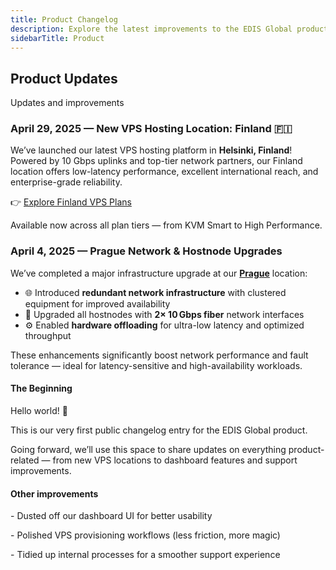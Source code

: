 ```yaml
---
title: Product Changelog
description: Explore the latest improvements to the EDIS Global product experience — from powerful new features and dashboard enhancements to expanded VPS locations and support upgrades. We’re constantly building better hosting for you.
sidebarTitle: Product
---
```


## Product Updates

Updates and improvements

<Update label="May 2025">

### April 29, 2025 — New VPS Hosting Location: Finland 🇫🇮

We’ve launched our latest VPS hosting platform in **Helsinki, Finland**!  
Powered by 10 Gbps uplinks and top-tier network partners, our Finland location offers low-latency performance, excellent international reach, and enterprise-grade reliability.

👉 [Explore Finland VPS Plans](https://www.edisglobal.com/vps-hosting/finland-helsinki)

Available now across all plan tiers — from KVM Smart to High Performance.

</Update>

<Update label="April 2025">

### April 4, 2025 — Prague Network & Hostnode Upgrades

We’ve completed a major infrastructure upgrade at our [**Prague**](https://www.edisglobal.com/vps-hosting/czech-republic-prague) location:

- 🌐 Introduced **redundant network infrastructure** with clustered equipment for improved availability
- 🚀 Upgraded all hostnodes with **2× 10 Gbps fiber** network interfaces
- ⚙️ Enabled **hardware offloading** for ultra-low latency and optimized throughput

These enhancements significantly boost network performance and fault tolerance — ideal for latency-sensitive and high-availability workloads.

</Update>


<Update label="March 2025">

#### **The Beginning**



Hello world! 👋

This is our very first public changelog entry for the EDIS Global product.

Going forward, we’ll use this space to share updates on everything product-related — from new VPS locations to dashboard features and support improvements.



#### **Other improvements**

\- Dusted off our dashboard UI for better usability

\- Polished VPS provisioning workflows (less friction, more magic)

\- Tidied up internal processes for a smoother support experience


</Update>
